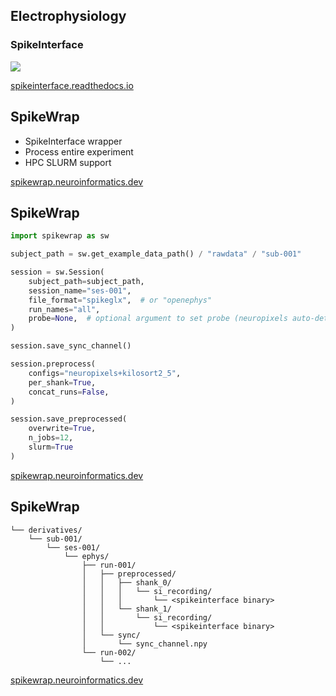 ## Electrophysiology

### SpikeInterface
![](img/electrophysiology/spikeinterface.png)

::: footer
[spikeinterface.readthedocs.io](https://spikeinterface.readthedocs.io/en/stable/)
:::

## SpikeWrap

- SpikeInterface wrapper
- Process entire experiment
- HPC SLURM support

::: footer
[spikewrap.neuroinformatics.dev](https://spikewrap.neuroinformatics.dev/)
:::

## SpikeWrap {.smaller}
```python
import spikewrap as sw

subject_path = sw.get_example_data_path() / "rawdata" / "sub-001"

session = sw.Session(
    subject_path=subject_path,
    session_name="ses-001",
    file_format="spikeglx",  # or "openephys"
    run_names="all",
    probe=None,  # optional argument to set probe (neuropixels auto-detected)
)

session.save_sync_channel()

session.preprocess(
    configs="neuropixels+kilosort2_5",
    per_shank=True,
    concat_runs=False,
)

session.save_preprocessed(
    overwrite=True,
    n_jobs=12,
    slurm=True
)
```

::: footer
[spikewrap.neuroinformatics.dev](https://spikewrap.neuroinformatics.dev/)
:::

## SpikeWrap
```
└── derivatives/
    └── sub-001/
        └── ses-001/
            └── ephys/
                ├── run-001/
                │   ├── preprocessed/
                │   │   ├── shank_0/
                │   │   │   └── si_recording/
                │   │   │       └── <spikeinterface binary>
                │   │   └── shank_1/
                │   │       └── si_recording/
                │   │           └── <spikeinterface binary>      
                │   └── sync/
                │       └── sync_channel.npy
                └── run-002/
                    └── ...    
```

::: footer
[spikewrap.neuroinformatics.dev](https://spikewrap.neuroinformatics.dev/)
:::